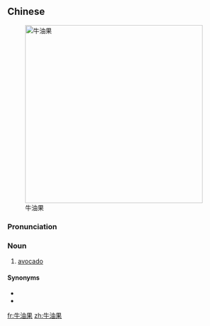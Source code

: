 ==Chinese==
{{zh-forms|type=21}}
[[Image:Avocado.jpeg|400px|thumb|right|牛油果]]

===Pronunciation===
{{zh-pron
|m=niúyóuguǒ
|c=ngau4 jau4 gwo2
|cat=n
}}

===Noun===
{{zh-noun}}

# [[avocado]]

====Synonyms====
* {{zh-l|鱷梨}}
* {{zh-l|酪梨}}

{{zh-cat|Fruits}}

[[fr:牛油果]]
[[zh:牛油果]]